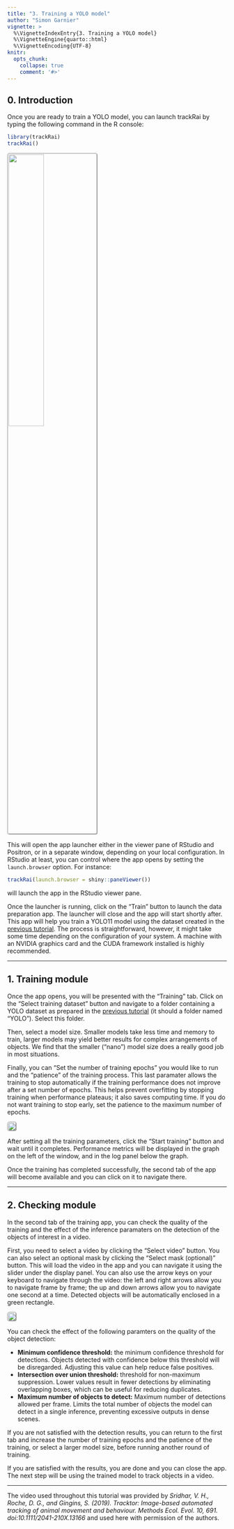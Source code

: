 ```yaml
---
title: "3. Training a YOLO model"
author: "Simon Garnier"
vignette: >
  %\VignetteIndexEntry{3. Training a YOLO model}
  %\VignetteEngine{quarto::html}
  %\VignetteEncoding{UTF-8}
knitr:
  opts_chunk:
    collapse: true
    comment: '#>'
---
```


## 0. Introduction

Once you are ready to train a YOLO model, you can launch trackRai by typing the following command in the R console:

```r
library(trackRai)
trackRai()
```

![](images/z0.jpg){fig-align="center" style="border-radius: 5px; border-style: groove;" width="40%"}

This will open the app launcher either in the viewer pane of RStudio and Positron, or in a separate window, depending on your local configuration. In RStudio at least, you can control where the app opens by setting the `launch.browser` option. For instance:

```r
trackRai(launch.browser = shiny::paneViewer())
```

will launch the app in the RStudio viewer pane.

Once the launcher is running, click on the “Train” button to launch the data preparation app. The launcher will close and the app will start shortly after. This app will help you train a YOLO11 model using the dataset created in the [previous tutorial](https://swarm-lab.github.io/trackRai/articles/z2_prepare.html). The process is straightforward, however, it might take some time depending on the configuration of your system. A machine with an NVIDIA graphics card and the CUDA framework installed is highly recommended.

------------------------------------------------------------------------

## 1. Training module

Once the app opens, you will be presented with the “Training” tab. Click on the “Select training dataset” button and navigate to a folder containing a YOLO dataset as prepared in the [previous tutorial](https://swarm-lab.github.io/trackRai/articles/z2_prepare.html) (it should a folder named “YOLO”). Select this folder.

Then, select a model size. Smaller models take less time and memory to train, larger models may yield better results for complex arrangements of objects. We find that the smaller (“nano”) model size does a really good job in most situations.

Finally, you can “Set the number of training epochs” you would like to run and the “patience” of the training process. This last paramater allows the training to stop automatically if the training performance does not improve after a set number of epochs. This helps prevent overfitting by stopping training when performance plateaus; it also saves computing time. If you do not want training to stop early, set the patience to the maximum number of epochs.

![](images/z3_1.jpg){style="border-radius: 5px; border-style: groove;" fig-align="center"}

After setting all the training parameters, click the “Start training” button and wait until it completes. Performance metrics will be displayed in the graph on the left of the window, and in the log panel below the graph.

Once the training has completed successfully, the second tab of the app will become available and you can click on it to navigate there.

------------------------------------------------------------------------

## 2. Checking module

In the second tab of the training app, you can check the quality of the training and the effect of the inference paramaters on the detection of the objects of interest in a video.

First, you need to select a video by clicking the “Select video” button. You can also select an optional mask by clicking the “Select mask (optional)” button. This will load the video in the app and you can navigate it using the slider under the display panel. You can also use the arrow keys on your keyboard to navigate through the video: the left and right arrows allow you to navigate frame by frame; the up and down arrows allow you to navigate one second at a time. Detected objects will be automatically enclosed in a green rectangle.

![](images/z3_2.jpg){style="border-radius: 5px; border-style: groove;" fig-align="center"}

You can check the effect of the following paramters on the quality of the object detection:

-   **Minimum confidence threshold:** the minimum confidence threshold for detections. Objects detected with confidence below this threshold will be disregarded. Adjusting this value can help reduce false positives.
-   **Intersection over union threshold:** threshold for non-maximum suppression. Lower values result in fewer detections by eliminating overlapping boxes, which can be useful for reducing duplicates.
-   **Maximum number of objects to detect:** Maximum number of detections allowed per frame. Limits the total number of objects the model can detect in a single inference, preventing excessive outputs in dense scenes.

If you are not satisfied with the detection results, you can return to the first tab and increase the number of training epochs and the patience of the training, or select a larger model size, before running another round of training.

If you are satisfied with the results, you are done and you can close the app. The next step will be using the trained model to track objects in a video.

------------------------------------------------------------------------

The video used throughout this tutorial was provided by *Sridhar, V. H., Roche, D. G., and Gingins, S. (2019). Tracktor: Image-based automated tracking of animal movement and behaviour. Methods Ecol. Evol. 10, 691. doi:10.1111/2041-210X.13166* and used here with permission of the authors.